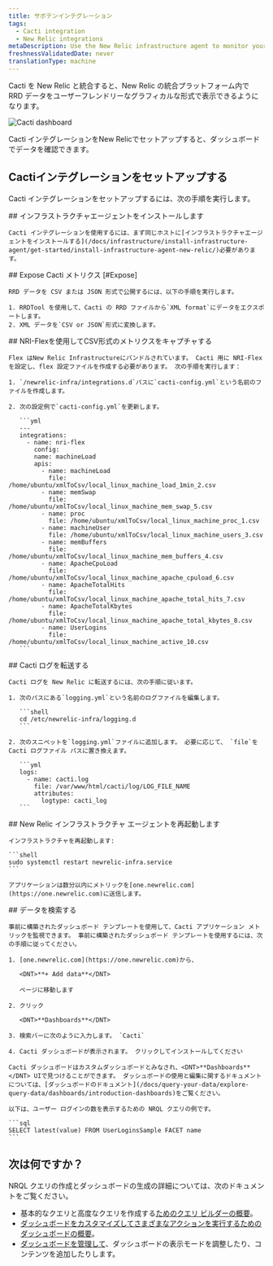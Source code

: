 ```yaml
---
title: サボテンインテグレーション
tags:
  - Cacti integration
  - New Relic integrations
metaDescription: Use the New Relic infrastructure agent to monitor your Cacti data.
freshnessValidatedDate: never
translationType: machine
---
```



Cacti を New Relic と統合すると、New Relic の統合プラットフォーム内で RRD データをユーザーフレンドリーなグラフィカルな形式で表示できるようになります。

<img
  title="Cacti dashboard"
  alt="Cacti dashboard"
  src={infrastructureCactiDashboard}
/>

<figcaption>
  Cacti インテグレーションをNew Relicでセットアップすると、ダッシュボードでデータを確認できます。
</figcaption>

## Cactiインテグレーションをセットアップする

Cacti インテグレーションをセットアップするには、次の手順を実行します。

<Steps>
  <Step>
    ## インフラストラクチャエージェントをインストールします

    Cacti インテグレーションを使用するには、まず同じホストに[インフラストラクチャエージェントをインストールする](/docs/infrastructure/install-infrastructure-agent/get-started/install-infrastructure-agent-new-relic/)必要があります。
  </Step>

  <Step>
    ## Expose Cacti メトリクス [#Expose]

    RRD データを CSV または JSON 形式で公開するには、以下の手順を実行します。

    1. RRDTool を使用して、Cacti の RRD ファイルから`XML format`にデータをエクスポートします。
    2. XML データを`CSV or JSON`形式に変換します。
  </Step>

  <Step>
    ## NRI-Flexを使用してCSV形式のメトリクスをキャプチャする

    Flex はNew Relic Infrastructureにバンドルされています。 Cacti 用に NRI-Flex を設定し、flex 設定ファイルを作成する必要があります。 次の手順を実行します：

    1. `/newrelic-infra/integrations.d`パスに`cacti-config.yml`という名前のファイルを作成します。

    2. 次の設定例で`cacti-config.yml`を更新します。

       ```yml
       ---
       integrations:
         - name: nri-flex
           config:
           name: machineLoad
           apis:
             - name: machineLoad
               file: /home/ubuntu/xmlToCsv/local_linux_machine_load_1min_2.csv
             - name: memSwap
               file: /home/ubuntu/xmlToCsv/local_linux_machine_mem_swap_5.csv
             - name: proc
               file: /home/ubuntu/xmlToCsv/local_linux_machine_proc_1.csv
             - name: machineUser
               file: /home/ubuntu/xmlToCsv/local_linux_machine_users_3.csv
             - name: memBuffers
               file: /home/ubuntu/xmlToCsv/local_linux_machine_mem_buffers_4.csv
             - name: ApacheCpuLoad
               file: /home/ubuntu/xmlToCsv/local_linux_machine_apache_cpuload_6.csv
             - name: ApacheTotalHits
               file: /home/ubuntu/xmlToCsv/local_linux_machine_apache_total_hits_7.csv
             - name: ApacheTotalKbytes
               file: /home/ubuntu/xmlToCsv/local_linux_machine_apache_total_kbytes_8.csv
             - name: UserLogins
               file: /home/ubuntu/xmlToCsv/local_linux_machine_active_10.csv
       ```
  </Step>

  <Step>
    ## Cacti ログを転送する

    Cacti ログを New Relic に転送するには、次の手順に従います。

    1. 次のパスにある`logging.yml`という名前のログファイルを編集します。

       ```shell
       cd /etc/newrelic-infra/logging.d
       ```

    2. 次のスニペットを`logging.yml`ファイルに追加します。 必要に応じて、 `file`を Cacti ログファイル パスに置き換えます。

       ```yml
       logs:
         - name: cacti.log
           file: /var/www/html/cacti/log/LOG_FILE_NAME
           attributes:
             logtype: cacti_log
       ```
  </Step>

  <Step>
    ## New Relic インフラストラクチャ エージェントを再起動します

    インフラストラクチャを再起動します:

    ```shell
    sudo systemctl restart newrelic-infra.service
    ```

    アプリケーションは数分以内にメトリックを[one.newrelic.com](https://one.newrelic.com)に送信します。
  </Step>

  <Step>
    ## データを検索する

    事前に構築されたダッシュボード テンプレートを使用して、Cacti アプリケーション メトリックを監視できます。 事前に構築されたダッシュボード テンプレートを使用するには、次の手順に従ってください。

    1. [one.newrelic.com](https://one.newrelic.com)から、

       <DNT>**+ Add data**</DNT>

       ページに移動します

    2. クリック

       <DNT>**Dashboards**</DNT>

    3. 検索バーに次のように入力します。 `Cacti`

    4. Cacti ダッシュボードが表示されます。 クリックしてインストールしてください

    Cacti ダッシュボードはカスタムダッシュボードとみなされ、<DNT>**Dashboards**</DNT> UIで見つけることができます。 ダッシュボードの使用と編集に関するドキュメントについては、[ダッシュボードのドキュメント](/docs/query-your-data/explore-query-data/dashboards/introduction-dashboards)をご覧ください。

    以下は、ユーザー ログインの数を表示するための NRQL クエリの例です。

    ```sql
    SELECT latest(value) FROM UserLoginsSample FACET name
    ```
  </Step>
</Steps>

## 次は何ですか？

NRQL クエリの作成とダッシュボードの生成の詳細については、次のドキュメントをご覧ください。

* 基本的なクエリと高度なクエリを作成する[ためのクエリ ビルダーの概要](/docs/query-your-data/explore-query-data/query-builder/introduction-query-builder)。
* [ダッシュボードをカスタマイズしてさまざまなアクションを実行するためのダッシュボードの概要](/docs/query-your-data/explore-query-data/dashboards/introduction-dashboards)。
* [ダッシュボードを管理して](/docs/query-your-data/explore-query-data/dashboards/manage-your-dashboard)、ダッシュボードの表示モードを調整したり、コンテンツを追加したりします。